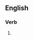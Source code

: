 ==English==

===Verb===
{{head|en|verb form}}

# {{present participle of|en|circumambulate|nocat=1}}